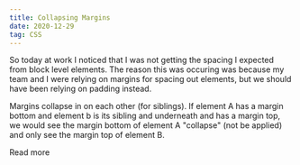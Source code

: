 ```yaml
---
title: Collapsing Margins
date: 2020-12-29
tag: CSS
---
```



So today at work I noticed that I was not getting the spacing I expected from block level elements.
The reason this was occuring was because my team and I were relying on margins for spacing out elements,
but we should have been relying on padding instead. 

Margins collapse in on each other (for siblings). If element A has a margin bottom and 
element b is its sibling and underneath and has a margin top, we would see the margin bottom of 
element A "collapse" (not be applied) and only see the margin top of element B. 

<TextLink href="https://stackoverflow.com/questions/9519841/why-does-this-css-margin-top-style-not-work">
	Read more
</TextLink>
